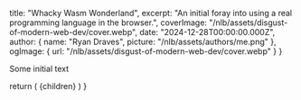 
  title: "Whacky Wasm Wonderland",
  excerpt:
    "An initial foray into using a real programming language in the browser.",
  coverImage: "/nlb/assets/disgust-of-modern-web-dev/cover.webp",
  date: "2024-12-28T00:00:00.000Z",
  author: {
    name: "Ryan Draves",
    picture: "/nlb/assets/authors/me.png"
  },
  ogImage: {
    url: "/nlb/assets/disgust-of-modern-web-dev/cover.webp"
  }
}

Some initial text

<GameOfLife />

  return (
    <MdxLayout metadata={metadata}>
      {children}
    </MdxLayout>
  )
}
